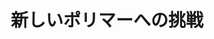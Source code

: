 ﻿---
title: "新しいポリマーへの挑戦"
category: "物質理工学院"
vol: 43
interviewee: "鈴木 将人 "
url: ""
tags: ["分子","反応","高分子","化合物","ポリマー"]
pdf: "43-3.pdf"
career: ""
preface: "私達の生活に欠かせないものとなってる高分子化合物。ここ鈴木では「新しい重合反応を用いて新しい高分子を作る」をコンセプトに研究を行っている。43号では、その中でもシクロデキストリンという巨大なモノマーを用いた重合反応、溶媒を使わずに重合を行う固相重合を主に紹介している。"
---
